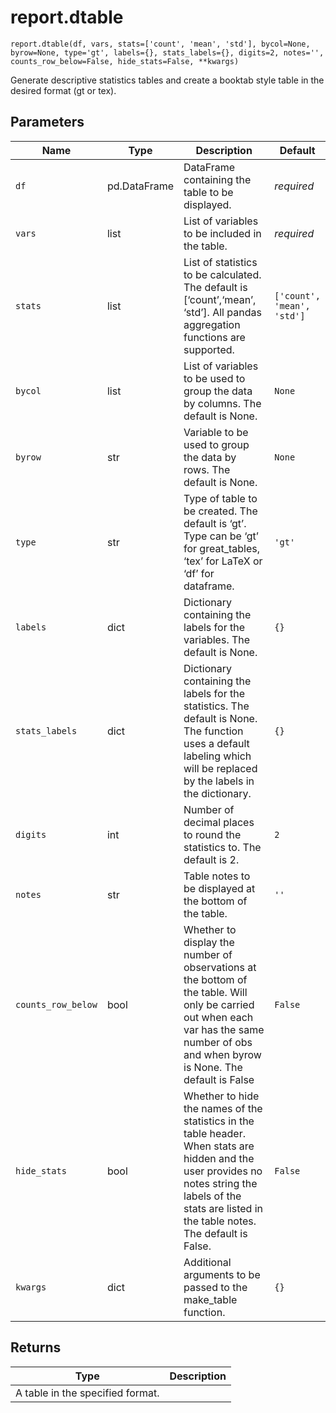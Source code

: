# report.dtable { #pyfixest.report.dtable }

`report.dtable(df, vars, stats=['count', 'mean', 'std'], bycol=None, byrow=None, type='gt', labels={}, stats_labels={}, digits=2, notes='', counts_row_below=False, hide_stats=False, **kwargs)`

Generate descriptive statistics tables and create a booktab style table in
the desired format (gt or tex).

## Parameters

| Name               | Type         | Description                                                                                                                                                                                               | Default                    |
|--------------------|--------------|-----------------------------------------------------------------------------------------------------------------------------------------------------------------------------------------------------------|----------------------------|
| `df`               | pd.DataFrame | DataFrame containing the table to be displayed.                                                                                                                                                           | _required_                 |
| `vars`             | list         | List of variables to be included in the table.                                                                                                                                                            | _required_                 |
| `stats`            | list         | List of statistics to be calculated. The default is ['count','mean', 'std']. All pandas aggregation functions are supported.                                                                              | `['count', 'mean', 'std']` |
| `bycol`            | list         | List of variables to be used to group the data by columns. The default is None.                                                                                                                           | `None`                     |
| `byrow`            | str          | Variable to be used to group the data by rows. The default is None.                                                                                                                                       | `None`                     |
| `type`             | str          | Type of table to be created. The default is 'gt'. Type can be 'gt' for great_tables, 'tex' for LaTeX or 'df' for dataframe.                                                                               | `'gt'`                     |
| `labels`           | dict         | Dictionary containing the labels for the variables. The default is None.                                                                                                                                  | `{}`                       |
| `stats_labels`     | dict         | Dictionary containing the labels for the statistics. The default is None. The function uses a default labeling which will be replaced by the labels in the dictionary.                                    | `{}`                       |
| `digits`           | int          | Number of decimal places to round the statistics to. The default is 2.                                                                                                                                    | `2`                        |
| `notes`            | str          | Table notes to be displayed at the bottom of the table.                                                                                                                                                   | `''`                       |
| `counts_row_below` | bool         | Whether to display the number of observations at the bottom of the table. Will only be carried out when each var has the same number of obs and when byrow is None. The default is False                  | `False`                    |
| `hide_stats`       | bool         | Whether to hide the names of the statistics in the table header. When stats are hidden and the user provides no notes string the labels of the stats are listed in the table notes. The default is False. | `False`                    |
| `kwargs`           | dict         | Additional arguments to be passed to the make_table function.                                                                                                                                             | `{}`                       |

## Returns

| Type                             | Description   |
|----------------------------------|---------------|
| A table in the specified format. |               |